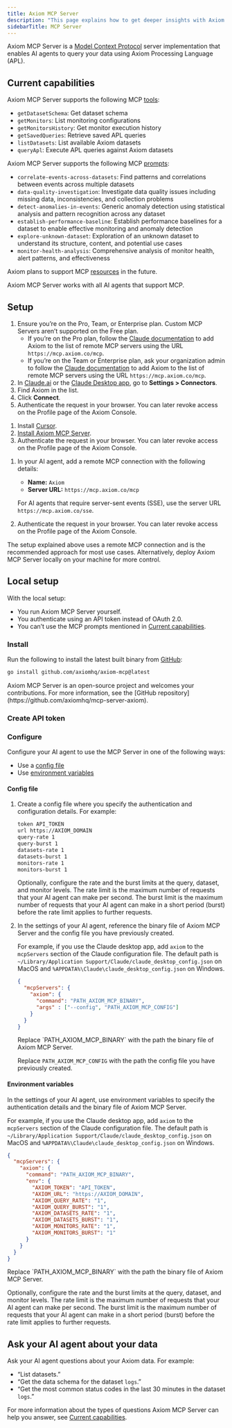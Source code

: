 ```yaml
---
title: Axiom MCP Server
description: "This page explains how to get deeper insights with Axiom MCP Server."
sidebarTitle: MCP Server
---
```



Axiom MCP Server is a [Model Context Protocol](https://modelcontextprotocol.io/) server implementation that enables AI agents to query your data using Axiom Processing Language (APL).

## Current capabilities

Axiom MCP Server supports the following MCP [tools](https://modelcontextprotocol.io/docs/concepts/tools):

- `getDatasetSchema`: Get dataset schema
- `getMonitors`: List monitoring configurations
- `getMonitorsHistory`: Get monitor execution history
- `getSavedQueries`: Retrieve saved APL queries
- `listDatasets`: List available Axiom datasets
- `queryApl`: Execute APL queries against Axiom datasets

Axiom MCP Server supports the following MCP [prompts](https://modelcontextprotocol.io/docs/concepts/prompts):

- `correlate-events-across-datasets`: Find patterns and correlations between events across multiple datasets
- `data-quality-investigation`: Investigate data quality issues including missing data, inconsistencies, and collection problems
- `detect-anomalies-in-events`: Generic anomaly detection using statistical analysis and pattern recognition across any dataset
- `establish-performance-baseline`: Establish performance baselines for a dataset to enable effective monitoring and anomaly detection
- `explore-unknown-dataset`: Exploration of an unknown dataset to understand its structure, content, and potential use cases
- `monitor-health-analysis`: Comprehensive analysis of monitor health, alert patterns, and effectiveness

Axiom plans to support MCP [resources](https://modelcontextprotocol.io/docs/concepts/resources) in the future.

Axiom MCP Server works with all AI agents that support MCP.

<Prerequisites />

## Setup

<Tabs>
<Tab title="Claude">

1. Ensure you’re on the Pro, Team, or Enterprise plan. Custom MCP Servers aren’t supported on the Free plan.
    - If you’re on the Pro plan, follow the [Claude documentation](https://support.anthropic.com/en/articles/11175166-getting-started-with-custom-connectors-using-remote-mcp#h_3d1a65aded) to add Axiom to the list of remote MCP servers using the URL `https://mcp.axiom.co/mcp`.
    - If you’re on the Team or Enterprise plan, ask your organization admin to follow the [Claude documentation](https://support.anthropic.com/en/articles/11175166-getting-started-with-custom-connectors-using-remote-mcp#h_3d1a65aded) to add Axiom to the list of remote MCP servers using the URL `https://mcp.axiom.co/mcp`.
1. In [Claude.ai](https://claude.ai/settings/connectors) or the [Claude Desktop app](https://claude.ai/download), go to **Settings > Connectors**.
1. Find Axiom in the list.
1. Click **Connect**.
1. Authenticate the request in your browser. You can later revoke access on the Profile page of the Axiom Console.

</Tab>
<Tab title="Cursor">

1. Install [Cursor](https://cursor.com/home).
1. [Install Axiom MCP Server](https://cursor.com/en/install-mcp?name=axiom&config=eyJ1cmwiOiJodHRwczovL21jcC5heGlvbS5jby9tY3AifQ%3D%3D).
1. Authenticate the request in your browser. You can later revoke access on the Profile page of the Axiom Console.

</Tab>
<Tab title="Other clients">

1. In your AI agent, add a remote MCP connection with the following details:

    - **Name:** `Axiom`
    - **Server URL:** `https://mcp.axiom.co/mcp`

    For AI agents that require server-sent events (SSE), use the server URL `https://mcp.axiom.co/sse`.

1. Authenticate the request in your browser. You can later revoke access on the Profile page of the Axiom Console.

</Tab>
</Tabs>

The setup explained above uses a remote MCP connection and is the recommended approach for most use cases. Alternatively, deploy Axiom MCP Server locally on your machine for more control.

<Accordion title="Local setup">

## Local setup

With the local setup:

- You run Axiom MCP Server yourself.
- You authenticate using an API token instead of OAuth 2.0.
- You can’t use the MCP prompts mentioned in [Current capabilities](#current-capabilities).

### Install

Run the following to install the latest built binary from [GitHub](https://github.com/axiomhq/axiom-mcp/releases):

```bash
go install github.com/axiomhq/axiom-mcp@latest
```

<Info>
Axiom MCP Server is an open-source project and welcomes your contributions. For more information, see the [GitHub repository](https://github.com/axiomhq/mcp-server-axiom).
</Info>

### Create API token

<PrerequisiteToken />

### Configure

Configure your AI agent to use the MCP Server in one of the following ways:

- Use a [config file](#config-file)
- Use [environment variables](#environment-variables)

#### Config file

1. Create a config file where you specify the authentication and configuration details. For example:

    ```bash config.txt
    token API_TOKEN
    url https://AXIOM_DOMAIN
    query-rate 1
    query-burst 1
    datasets-rate 1
    datasets-burst 1
    monitors-rate 1
    monitors-burst 1
    ```

    <Info>
    <ReplaceToken />

    <ReplaceDomain />
    </Info>

    Optionally, configure the rate and the burst limits at the query, dataset, and monitor levels. The rate limit is the maximum number of requests that your AI agent can make per second. The burst limit is the maximum number of requests that your AI agent can make in a short period (burst) before the rate limit applies to further requests.

1. In the settings of your AI agent, reference the binary file of Axiom MCP Server and the config file you have previously created.

    For example, if you use the Claude desktop app, add `axiom` to the `mcpServers` section of the Claude configuration file. The default path is `~/Library/Application Support/Claude/claude_desktop_config.json` on MacOS and `%APPDATA%\Claude\claude_desktop_config.json` on Windows.

    ```json claude_desktop_config.json
    {
      "mcpServers": {
        "axiom": {
          "command": "PATH_AXIOM_MCP_BINARY",
          "args" : ["--config", "PATH_AXIOM_MCP_CONFIG"]
        }
      }
    }
    ```

    <Info>
    Replace `PATH_AXIOM_MCP_BINARY` with the path the binary file of Axiom MCP Server.

    Replace `PATH_AXIOM_MCP_CONFIG` with the path the config file you have previously created.
    </Info>

#### Environment variables

In the settings of your AI agent, use environment variables to specify the authentication details and the binary file of Axiom MCP Server.

For example, if you use the Claude desktop app, add `axiom` to the `mcpServers` section of the Claude configuration file. The default path is `~/Library/Application Support/Claude/claude_desktop_config.json` on MacOS and `%APPDATA%\Claude\claude_desktop_config.json` on Windows.

```json claude_desktop_config.json
{
  "mcpServers": {
    "axiom": {
      "command": "PATH_AXIOM_MCP_BINARY",
      "env": {
        "AXIOM_TOKEN": "API_TOKEN",
        "AXIOM_URL": "https://AXIOM_DOMAIN",
        "AXIOM_QUERY_RATE": "1",
        "AXIOM_QUERY_BURST": "1",
        "AXIOM_DATASETS_RATE": "1",
        "AXIOM_DATASETS_BURST": "1",
        "AXIOM_MONITORS_RATE": "1",
        "AXIOM_MONITORS_BURST": "1"
      }
    }
  }
}
```

<Info>
Replace `PATH_AXIOM_MCP_BINARY` with the path the binary file of Axiom MCP Server.

<ReplaceToken />

<ReplaceDomain />
</Info>

Optionally, configure the rate and the burst limits at the query, dataset, and monitor levels. The rate limit is the maximum number of requests that your AI agent can make per second. The burst limit is the maximum number of requests that your AI agent can make in a short period (burst) before the rate limit applies to further requests.

</Accordion>

## Ask your AI agent about your data

Ask your AI agent questions about your Axiom data. For example:

- “List datasets.”
- “Get the data schema for the dataset `logs`.”
- “Get the most common status codes in the last 30 minutes in the dataset `logs`.”

For more information about the types of questions Axiom MCP Server can help you answer, see [Current capabilities](#current-capabilities).
